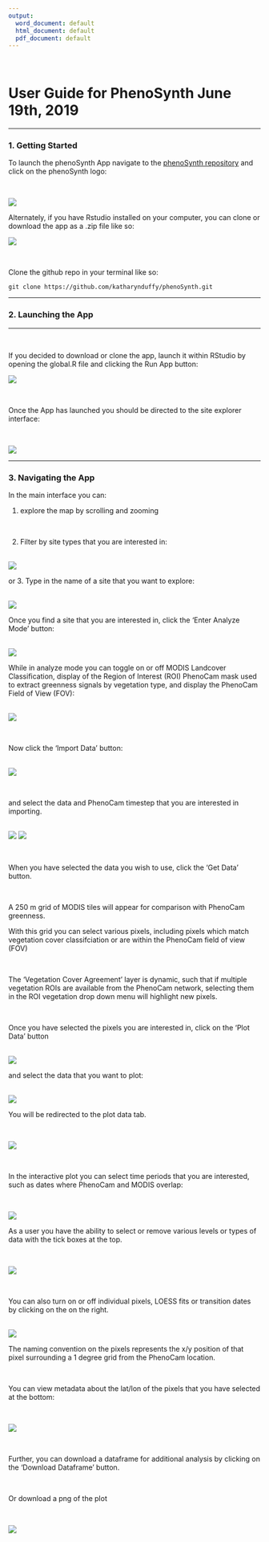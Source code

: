 ```yaml
---
output:
  word_document: default
  html_document: default
  pdf_document: default
---
```


$~$
$~$

# User Guide for PhenoSynth June 19th, 2019

***
### 1. Getting Started

To launch the phenoSynth App navigate to the [phenoSynth repository](https://github.com/katharynduffy/phenoSynth) and click on the phenoSynth logo:

<br>

![](/Users/kdw223/Research/PostDoc/phenoSynth/Images_for_UserGuide/Screen Shot 2019-05-10 at 11.29.42 AM.png)
<br>



Alternately, if you have Rstudio installed on your computer, you can clone or download the app as a .zip file like so:


![](/Users/kdw223/Research/PostDoc/phenoSynth/Images_for_UserGuide/Screen Shot 2019-05-10 at 11.30.20 AM.png)

$~$


Clone the github repo in your terminal like so:

```
git clone https://github.com/katharynduffy/phenoSynth.git
```
***


### 2. Launching the App

***

$~$

If you decided to download or clone the app, launch it within RStudio by opening the global.R file and clicking the Run App button:


![](/Users/kdw223/Research/PostDoc/phenoSynth/Images_for_UserGuide/Screen Shot 2019-05-10 at 12.07.24 PM.png)

$~$


Once the App has launched you should be directed to the site explorer interface:

$~$


![](/Users/kdw223/Research/PostDoc/phenoSynth/Images_for_UserGuide/Screen Shot 2019-05-10 at 12.23.32 PM.png)


***

### 3. Navigating the App

In the main interface you can:
<br>

1. explore the map by scrolling and zooming

<br>

2. Filter by site types that you are interested in:

<br>
![](/Users/kdw223/Research/PostDoc/phenoSynth/Images_for_UserGuide/Screen Shot 2019-05-20 at 7.45.54 AM.png)
<br>

or 3. Type in the name of a site that you want to explore:

<br>
![](/Users/kdw223/Research/PostDoc/phenoSynth/Images_for_UserGuide/Screen Shot 2019-05-20 at 7.45.11 AM.png)
<br>

Once you find a site that you are interested in, click the 'Enter Analyze Mode' button:

<br>
![](/Users/kdw223/Research/PostDoc/phenoSynth/Images_for_UserGuide/Screen Shot 2019-05-20 at 7.45.26 AM.png)
<br>

While in analyze mode you can toggle on or off MODIS Landcover Classification, display of the Region of Interest (ROI) PhenoCam mask used to extract greenness signals by vegetation type, and display the PhenoCam Field of View (FOV):

<br>
![](/Users/kdw223/Research/PostDoc/phenoSynth/Images_for_UserGuide/Screen Shot 2019-05-20 at 7.46.56 AM.png)


<br>

Now click the 'Import Data' button:

<br>
![](/Users/kdw223/Research/PostDoc/phenoSynth/Images_for_UserGuide/Screen Shot 2019-05-20 at 7.47.46 AM.png)

<br>

and select the data and PhenoCam timestep that you are interested in importing.

<br>
![](/Users/kdw223/Research/PostDoc/phenoSynth/Images_for_UserGuide/Screen Shot 2019-05-20 at 7.47.57 AM.png)
![](/Users/kdw223/Research/PostDoc/phenoSynth/Images_for_UserGuide/Screen Shot 2019-05-20 at 7.48.03 AM.png)

<br>

When you have selected the data you wish to use, click the 'Get Data' button.

<br>

A 250 m grid of MODIS tiles will appear for comparison with PhenoCam greenness.

With this grid you can select various pixels, including pixels which match vegetation cover classifciation or are within the PhenoCam field of view (FOV)

<br>

The 'Vegetation Cover Agreement' layer is dynamic, such that if multiple vegetation ROIs are available from the PhenoCam network, selecting them in the ROI vegetation drop down menu will highlight new pixels.

<br>

Once you have selected the pixels you are interested in, click on the ‘Plot Data’ button

<br>
![](/Users/kdw223/Research/PostDoc/phenoSynth/Images_for_UserGuide/Screen Shot 2019-05-20 at 7.50.22 AM.png)
<br>

and select the data that you want to plot:  

<br>
![](/Users/kdw223/Research/PostDoc/phenoSynth/Images_for_UserGuide/Screen Shot 2019-05-20 at 7.50.33 AM.png)
<br>

You will be redirected to the plot data tab.

<br>

![](/Users/kdw223/Research/PostDoc/phenoSynth/Images_for_UserGuide/Screen Shot 2019-05-20 at 7.50.57 AM.png)

<br>

In the interactive plot you can select time periods that you are interested, such as dates where PhenoCam and MODIS overlap:

<br>

![](/Users/kdw223/Research/PostDoc/phenoSynth/Images_for_UserGuide/Screen Shot 2019-05-20 at 7.51.02 AM.png)
<br>

As a user you have the ability to select or remove various levels or types of data with the tick boxes at the top.

<br>

![](/Users/kdw223/Research/PostDoc/phenoSynth/Images_for_UserGuide/Screen Shot 2019-05-20 at 7.52.27 AM.png)

<br>

You can also turn on or off individual pixels, LOESS fits or transition dates by clicking on the on the right.

<br>
![](/Users/kdw223/Research/PostDoc/phenoSynth/Images_for_UserGuide/Screen Shot 2019-05-20 at 7.52.54 AM.png)
<br>

The naming convention on the pixels represents the x/y position of that pixel surrounding a 1 degree grid from the PhenoCam location.

<br>

You can view metadata about the lat/lon of the pixels that you have selected at the bottom:

<br>

![](/Users/kdw223/Research/PostDoc/phenoSynth/Images_for_UserGuide/Screen Shot 2019-05-20 at 7.54.05 AM.png)

<br>

Further, you can download a dataframe for additional analysis by clicking on the ‘Download Dataframe’ button.

<br>

Or download a png of the plot

<br>

![](/Users/kdw223/Research/PostDoc/phenoSynth/Images_for_UserGuide/Screen Shot 2019-05-20 at 7.53.00 AM.png)
